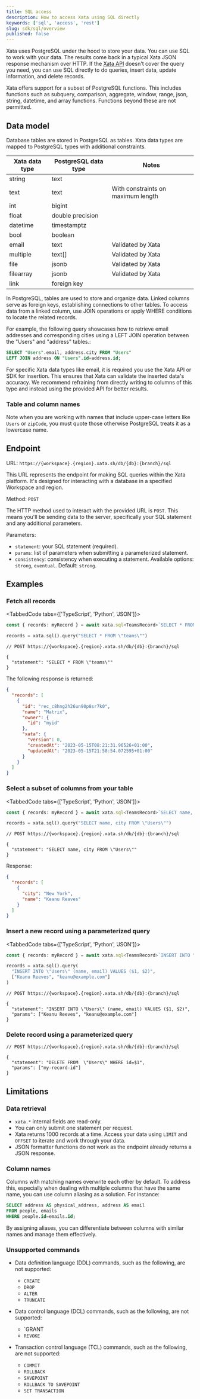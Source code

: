 ```yaml
---
title: SQL access
description: How to access Xata using SQL directly
keywords: ['sql', 'access', 'rest']
slug: sdk/sql/overview
published: false
---
```


Xata uses PostgreSQL under the hood to store your data. You can use SQL to work with your data. The results come back in a typical Xata JSON response mechanism over HTTP. If the [Xata API]() doesn't cover the query you need, you can use SQL directly to do queries, insert data, update information, and delete records.

Xata offers support for a subset of PostgreSQL functions. This includes functions such as subquery, comparison, aggregate, window, range, json, string, datetime, and array functions. Functions beyond these are not permitted.

## Data model

Database tables are stored in PostgreSQL as tables. Xata data types are mapped to PostgreSQL types with additional constraints.

| Xata data type | PostgreSQL data type | Notes |
| ------------- | -------------------   | ----- |
| string        | text                  |       |
| text          | text                  | With constraints on maximum length |
| int           | bigint                |       |
| float         | double precision      |       |
| datetime      | timestamptz           |       |
| bool          | boolean               |       |
| email         | text                  | Validated by Xata |
| multiple      | text[]                | Validated by Xata |
| file          | jsonb                 | Validated by Xata |
| filearray     | jsonb                 | Validated by Xata |
| link          | foreign key           |       |


In PostgreSQL, tables are used to store and organize data. Linked columns serve as foreign keys, establishing connections to other tables. To access data from a linked column, use JOIN operations or apply WHERE conditions to locate the related records.

For example, the following query showcases how to retrieve email addresses and corresponding cities using a LEFT JOIN operation between the "Users" and "address" tables.: 

```sql
SELECT "Users".email, address.city FROM "Users"
LEFT JOIN address ON "Users".id=address.id;
```

For specific Xata data types like email, it is required you use the Xata API or SDK for insertion. This ensures that Xata can validate the inserted data's accuracy. We recommend refraining from directly writing to columns of this type and instead using the provided API for better results.

### Table and column names

Note when you are working with names that include upper-case
letters like `Users` or `zipCode`, you must quote those
otherwise PostgreSQL treats it as a lowercase name.

## Endpoint

URL: `https://{workspace}.{region}.xata.sh/db/{db}:{branch}/sql`

This URL represents the endpoint for making SQL queries within the Xata platform. It's designed for interacting with a database in a specified Workspace and region.

Method: `POST`

The HTTP method used to interact with the provided URL is `POST`. This means you'll be sending data to the server, specifically your SQL statement and any additional parameters. 

Parameters:
* `statement`: your SQL statement (required).
* `params`: list of parameters when submitting a parameterized statement.
* `consistency`: consistency when executing a statement. Available options: `strong`, `eventual`. Default: `strong`.


## Examples

### Fetch all records

<TabbedCode tabs={['TypeScript', 'Python', 'JSON']}>

```ts
const { records: myRecord } = await xata.sql<TeamsRecord>`SELECT * FROM teams`;
```

```python
records = xata.sql().query("SELECT * FROM \"teams\"")
```

```jsonc
// POST https://{workspace}.{region}.xata.sh/db/{db}:{branch}/sql

{
  "statement": "SELECT * FROM \"teams\""
}
```

</TabbedCode>

The following response is returned:

```json
{
  "records": [
    {
      "id": "rec_c8hng2h26un90p8sr7k0",
      "name": "Matrix",
      "owner": {
        "id": "myid"
      },
      "xata": {
        "version": 0,
        "createdAt": "2023-05-15T08:21:31.96526+01:00",
        "updatedAt": "2023-05-15T21:58:54.072595+01:00"
      }
    }
  ]
}
```

### Select a subset of columns from your table

<TabbedCode tabs={['TypeScript', 'Python', 'JSON']}>

```ts
const { records: myRecord } = await xata.sql<TeamsRecord>`SELECT name, city FROM "Users"`;
```

```python
records = xata.sql().query("SELECT name, city FROM \"Users\"")
```

```jsonc
// POST https://{workspace}.{region}.xata.sh/db/{db}:{branch}/sql

{
  "statement": "SELECT name, city FROM \"Users\""
}
```

</TabbedCode>

Response:

```json
{
  "records": [
    {
      "city": "New York",
      "name": "Keanu Reaves"
    }
  ]
}
```

### Insert a new record using a parameterized query

<TabbedCode tabs={['TypeScript', 'Python', 'JSON']}>
```ts
const { records: myRecord } = await xata.sql<TeamsRecord>`INSERT INTO "Users" (name, email) VALUES ($1, $2)`;
```
```python
records = xata.sql().query(
  "INSERT INTO \"Users\" (name, email) VALUES ($1, $2)",
  ["Keanu Reeves", "keanu@example.com"]
)
```
```jsonc
// POST https://{workspace}.{region}.xata.sh/db/{db}:{branch}/sql

{
  "statement": "INSERT INTO \"Users\" (name, email) VALUES ($1, $2)",
  "params": ["Keanu Reeves", "keanu@example.com"]
}
```
</TabbedCode>

### Delete record using a parameterized query

```jsonc
// POST https://{workspace}.{region}.xata.sh/db/{db}:{branch}/sql

{
  "statement": "DELETE FROM  \"Users\" WHERE id=$1",
  "params": ["my-record-id"]
}
```


## Limitations

### Data retrieval 

* `xata.*` internal fields are read-only.
* You can only submit one statement per request.
* Xata returns 1000 records at a time. Access your data using `LIMIT` and `OFFSET` to iterate and work through your data.
* JSON formatter functions do not work as the endpoint already returns a JSON response.


### Column names

Columns with matching names overwrite each other by default. To address this, especially when dealing with multiple columns that have the same name, you can use column aliasing as a solution. For instance:

```sql
SELECT address AS physical_address, address AS email 
FROM people, emails 
WHERE people.id=emails.id;
```

By assigning aliases, you can differentiate between columns with similar names and manage them effectively.


### Unsupported commands

* Data definition language (DDL) commands, such as the following, are not supported:
  * `CREATE ` 
  * `DROP`
  * `ALTER` 
  * `TRUNCATE`

* Data control language (DCL) commands, such as the following, are not supported: 
  * `GRANT 
  * `REVOKE`

* Transaction control language (TCL) commands, such as the following, are not supported:
  * `COMMIT`
  * `ROLLBACK`
  * `SAVEPOINT`
  * `ROLLBACK TO SAVEPOINT`
  * `SET TRANSACTION` 
